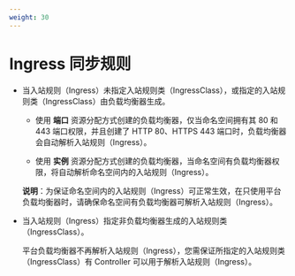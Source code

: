 ```yaml
---
weight: 30
---
```


# Ingress 同步规则


* 当入站规则（Ingress）未指定入站规则类（IngressClass），或指定的入站规则类（IngressClass）由负载均衡器生成。

    * 使用 **端口** 资源分配方式创建的负载均衡器，仅当命名空间拥有其 80 和 443 端口权限，并且创建了 HTTP 80、HTTPS 443 端口时，负载均衡器会自动解析入站规则（Ingress）。

    * 使用 **实例** 资源分配方式创建的负载均衡器，当命名空间有负载均衡器权限，将自动解析命名空间内的入站规则（Ingress）。

     **说明**：为保证命名空间内的入站规则（Ingress）可正常生效，在只使用平台负载均衡器时，请确保命名空间有负载均衡器可解析入站规则（Ingress）。

* 当入站规则（Ingress）指定非负载均衡器生成的入站规则类（IngressClass）。

    平台负载均衡器不再解析入站规则（Ingress），您需保证所指定的入站规则类（IngressClass）有 Controller 可以用于解析入站规则（Ingress）。


